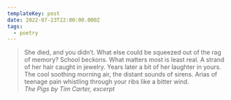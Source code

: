 ```yaml
---
templateKey: post
date: 2022-07-23T22:00:00.000Z
tags:
  - poetry
---
```

> She died, and you didn’t. What else could be squeezed out of the rag of memory? School beckons. What matters most is least real. A strand of her hair caught in jewelry. Years later a bit of her laughter in yours. The cool soothing morning air, the distant sounds of sirens. Arias of teenage pain whistling through your ribs like a bitter wind.<br/>
> <cite><i>The Pigs</i> by Tim Carter, excerpt</cite>
